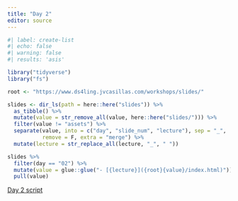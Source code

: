 ```yaml
---
title: "Day 2"
editor: source
---
```


```r
#| label: create-list
#| echo: false
#| warning: false
#| results: 'asis'

library("tidyverse")
library("fs")

root <- "https://www.ds4ling.jvcasillas.com/workshops/slides/"

slides <- dir_ls(path = here::here("slides")) %>% 
  as_tibble() %>% 
  mutate(value = str_remove_all(value, here::here("slides/"))) %>% 
  filter(value != "assets") %>% 
  separate(value, into = c("day", "slide_num", "lecture"), sep = "_", 
           remove = F, extra = "merge") %>% 
  mutate(lecture = str_replace_all(lecture, "_", " "))

slides %>% 
  filter(day == "02") %>% 
  mutate(value = glue::glue("- [{lecture}]({root}{value}/index.html)")) %>% 
  pull(value)

```

[Day 2 script](https://www.ds4ling.jvcasillas.com/workshops/scripts/day2.R)
